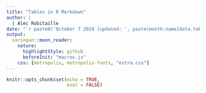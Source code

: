 ```yaml
---
title: "Tables in R Markdown"
author: | 
  | Alec Robitaille
date: "`r paste0('October 7 2019 [updated: ', paste(month.name[data.table::month(Sys.Date())], data.table::mday(Sys.Date()), data.table::year(Sys.Date())), ']')`"
output: 
  xaringan::moon_reader:
    nature:
      highlightStyle: github
      beforeInit: "macros.js"
    css: [metropolis, metropolis-fonts, "extra.css"]
---
```

  
```r
knitr::opts_chunk$set(echo = TRUE,
                      eval = FALSE)
```


<!-- 
.pull-left[]
.pull-right[]
![:scale 20%]()

.footnote[]

---
class: important 

...


???
-->